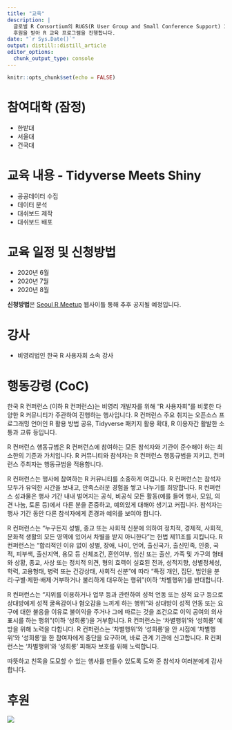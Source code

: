 ```yaml
---
title: "교육"
description: |
  글로벌 R Consortium의 RUGS(R User Group and Small Conference Support) 2022 프로그램 
  후원을 받아 R 교육 프로그램을 진행합니다.
date: "`r Sys.Date()`"
output: distill::distill_article
editor_options: 
  chunk_output_type: console
---
```


```r
knitr::opts_chunk$set(echo = FALSE)
```

# 참여대학 (잠정)

- 한밭대
- 서울대
- 건국대

# 교육 내용 - Tidyverse Meets Shiny

- 공공데이터 수집
- 데이터 분석
- 대쉬보드 제작
- 대쉬보드 배포

# 교육 일정 및 신청방법

- 2020년 6월
- 2020년 7월
- 2020년 8월

**신청방법**은 [Seoul R Meetup](https://www.meetup.com/seoul-r-meetup/) 웹사이틀 통해 추후 공지될 예정입니다.

# 강사

- 비영리법인 한국 R 사용자회 소속 강사

# 행동강령 (CoC)

한국 R 컨퍼런스 (이하 R 컨퍼런스)는 비영리 개발자를 위해 “R 사용자회”를 비롯한 다양한 R 커뮤니티가 주관하여  진행하는 행사입니다. R 컨퍼런스 주요 취지는  오픈소스 프로그래밍 언어인 R 활용 방법 공유,  Tidyverse 패키지 활용 확대,  R 이용자간 활발한 소통과 교류 등입니다.

R 컨퍼런스 행동규범은 R 컨퍼런스에 참여하는 모든 참석자와 기관이 준수해야 하는 최소한의 기준과 가치입니다. R 커뮤니티와 참석자는 R 컨퍼런스 행동규범을 지키고, 컨퍼런스 주최자는 행동규범을 적용합니다. 

R 컨퍼런스는 행사에 참여하는  R 커뮤니티를 소중하게 여깁니다.  R 컨퍼런스는 참석자 모두가 유익한 시간을 보내고, 만족스러운 경험을 쌓고 나누기를 희망합니다. R 컨퍼런스 성과물은  행사 기간 내내 벌어지는 공식, 비공식 모든 활동(예를 들어 행사, 모임, 의견 나눔, 토론 등)에서 다른 분을 존중하고, 예의있게 대해야 생기고 커집니다. 참석자는 행사 기간 동안 다른 참석자에게 존경과 예의를 보여야 합니다. 

R 컨퍼런스는 “누구든지 성별, 종교 또는 사회적 신분에 의하여 정치적, 경제적, 사회적, 문화적 생활의 모든 영역에 있어서 차별을 받지 아니한다”는 헌법 제11조를 지킵니다. R 컨퍼런스는 “합리적인 이유 없이 성별, 장애, 나이, 언어, 출신국가, 출신민족, 인종, 국적, 피부색, 출신지역, 용모 등 신체조건, 혼인여부, 임신 또는 출산, 가족 및 가구의 형태와 상황, 종교, 사상 또는 정치적 의견, 형의 효력이 실효된 전과, 성적지향, 성별정체성, 학력, 고용형태, 병력 또는 건강상태, 사회적 신분”에 따라 “특정 개인, 집단, 법인을 분리·구별·제한·배제·거부하거나 불리하게 대우하는 행위”(이하 ‘차별행위’)를 반대합니다. 

R 컨퍼런스는 “지위를 이용하거나 업무 등과 관련하여 성적 언동 또는 성적 요구 등으로 상대방에게 성적 굴욕감이나 혐오감을 느끼게 하는 행위”와 상대방이 성적 언동 또는 요구에 대한 불응을 이유로 불이익을 주거나 그에 따르는 것을 조건으로 이익 공여의 의사표시를 하는 행위”(이하 ‘성희롱')을 거부합니다. 
R 컨퍼런스는 ‘차별행위'와 ‘성희롱' 예방을 위해 노력을 다합니다. R 컨퍼런스는 ‘차별행위'와 ‘성희롱'을 안 시점에 ‘차별행위'와 ‘성희롱'을 한 참여자에게 중단을 요구하며, 바로 관계 기관에 신고합니다. R 컨퍼런스는 ‘차별행위'와 ‘성희롱' 피해자 보호를 위해 노력합니다. 

따뜻하고 친목을 도모할 수 있는 행사를 만들수 있도록 도와 준 참석자 여러분에게 감사합니다.

# 후원 


![](fig/R_Consortium-logo-vertical-color.png)
